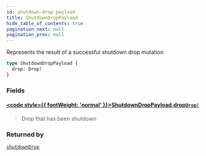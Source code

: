 ```yaml
---
id: shutdown-drop-payload
title: ShutdownDropPayload
hide_table_of_contents: true
pagination_next: null
pagination_prev: null
---
```








Represents the result of a successful shutdown drop mutation

```graphql
type ShutdownDropPayload {
  drop: Drop!
}
```


### Fields

#### [<code style={{ fontWeight: 'normal' }}>ShutdownDropPayload.<b>drop</b></code>](#)<Bullet />[`Drop!`](/api/objects/drop) <Badge class="secondary" text="non-null"/> <Badge class="secondary" text="object"/>
> Drop that has been shutdown
> 



### Returned by

[`shutdownDrop`](/api/mutations/shutdown-drop)  <Badge class="secondary" text="mutation"/>



